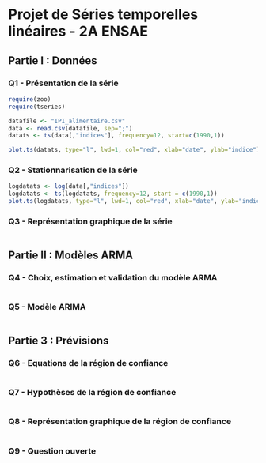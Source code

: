 # Projet de Séries temporelles linéaires - 2A ENSAE

## Partie I : Données

### Q1 - Présentation de la série

```r
require(zoo)
require(tseries)
```

``` r
datafile <- "IPI_alimentaire.csv"
data <- read.csv(datafile, sep=";")
datats <- ts(data[,"indices"], frequency=12, start=c(1990,1))
```

```r
plot.ts(datats, type="l", lwd=1, col="red", xlab="date", ylab="indice")
```

### Q2 - Stationnarisation de la série

``` r
logdatats <- log(data[,"indices"])
logdatats <- ts(logdatats, frequency=12, start = c(1990,1))
plot.ts(logdatats, type="l", lwd=1, col="red", xlab="date", ylab="indice")
```

### Q3 - Représentation graphique de la série

``` r

```

## Partie II : Modèles ARMA

### Q4 - Choix, estimation et validation du modèle ARMA

``` r

```

### Q5 - Modèle ARIMA

``` r

```

## Partie 3 : Prévisions

### Q6 - Equations de la région de confiance

``` r

```

### Q7 - Hypothèses de la région de confiance

``` r

```

### Q8 - Représentation graphique de la région de confiance

``` r

```

### Q9 - Question ouverte

``` r

```